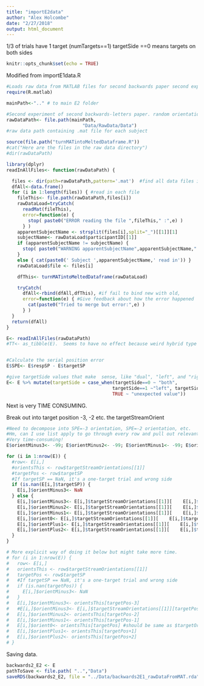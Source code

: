 ```yaml
---
title: "importE2data"
author: "Alex Holcombe"
date: "2/27/2018"
output: html_document
---
```


1/3 of trials have 1 target (numTargets==1)
targetSide ==0  means targets on both sides 

```r
knitr::opts_chunk$set(echo = TRUE)
```

Modified from importE1data.R

```r

#Loads raw data from MATLAB files for second backwards paper second experiment
require(R.matlab)

mainPath<-".." # to main E2 folder

#Second experiment of second backwards-letters paper. random orientation each frame.
rawDataPath<- file.path(mainPath,
                            "Data/RawData/Data")
#raw data path containing .mat file for each subject

source(file.path("turnMATintoMeltedDataframe.R"))
#cat("Here are the files in the raw data directory")
#dir(rawDataPath)
```

```r
library(dplyr)
readInAllFiles<- function(rawDataPath) {

  files <- dir(path=rawDataPath,pattern='.mat')  #find all data files in this directory
  dfAll<-data.frame()
  for (i in 1:length(files)) { #read in each file
    fileThis<- file.path(rawDataPath,files[i])
    rawDataLoad=tryCatch(
      readMat(fileThis),
      error=function(e) {
        stop( paste0("ERROR reading the file ",fileThis," :",e) )
      } )
    apparentSubjectName <- strsplit(files[i],split="_")[[1]][1]
    subjectName<- rawDataLoad$participantID[[1]]
    if (apparentSubjectName != subjectName) {
      stop( paste0("WARNING apparentSubjectName",apparentSubjectName," from filename does not match subjectName in data structure",subjectName) )
    }
    else { cat(paste0(' Subject ',apparentSubjectName,' read in')) }
    rawDataLoad$file <- files[i]

    dfThis<- turnMATintoMeltedDataframe(rawDataLoad)

    tryCatch(
      dfAll<-rbind(dfAll,dfThis), #if fail to bind new with old,
      error=function(e) { #Give feedback about how the error happened
        cat(paste0("Tried to merge but error:",e) )
      } )
  }
  return(dfAll)
}
```

```r

E<- readInAllFiles(rawDataPath)
#TT<- as_tibble(E).  Seems to have no effect because weird hybrid type


#Calculate the serial position error
E$SPE<- E$respSP - E$targetSP

#give targetSide values that make  sense, like "dual", "left", and "right"
E<- E %>% mutate(targetSide = case_when(targetSide==0 ~ "both", 
                                       targetSide==1 ~"left", targetSide==2 ~"right",
                                       TRUE ~ "unexpected value"))
```

Next is very TIME CONSUMING.

Break out into target position -3, -2 etc. the targetStreamOrient

```r
#Need to decompose into SPE=-3 orientation, SPE=-2 orientation, etc.
#Hm, can I use list apply to go through every row and pull out relevant bits?
#Very time-consuming!
E$orientMinus3<- -99; E$orientMinus2<- -99; E$orientMinus1<- -99; E$orient0<- -99; E$orientPlus1<- -99; E$orientPlus2<- -99;

for (i in 1:nrow(E)) {
  #row<- E[i,]
  #orientsThis <- row$targetStreamOrientations[[1]]
  #targetPos <- row$targetSP
  #If targetSP == NaN, it's a one-target trial and wrong side
  if (is.nan(E[i,]$targetSP)) {
    E[i,]$orientMinus3<- NaN
  } else {
    E[i,]$orientMinus3<- E[i,]$targetStreamOrientations[[1]][    E[i,]$targetSP -3    ]
    E[i,]$orientMinus2<- E[i,]$targetStreamOrientations[[1]][    E[i,]$targetSP -2    ]
    E[i,]$orientMinus1<- E[i,]$targetStreamOrientations[[1]][    E[i,]$targetSP -1    ]
    E[i,]$orient0<- E[i,]$targetStreamOrientations[[1]][    E[i,]$targetSP    ]
    E[i,]$orientPlus1<- E[i,]$targetStreamOrientations[[1]][    E[i,]$targetSP +1    ]
    E[i,]$orientPlus2<- E[i,]$targetStreamOrientations[[1]][    E[i,]$targetSP +2    ]
  }
}

# More explicit way of doing it below but might take more time.
# for (i in 1:nrow(E)) {
#   row<- E[i,]
#   orientsThis <- row$targetStreamOrientations[[1]]
#   targetPos <- row$targetSP
#   #If targetSP == NaN, it's a one-target trial and wrong side
#   if (is.nan(targetPos)) {
#     E[i,]$orientMinus3<- NaN
#   }
#   E[i,]$orientMinus3<- orientsThis[targetPos-3]
#   #E[i,]$orientMinus3<- E[i,]$targetStreamOrientations[[1]][targetPos-3]
#   E[i,]$orientMinus2<- orientsThis[targetPos-2]
#   E[i,]$orientMinus1<- orientsThis[targetPos-1]
#   E[i,]$orient0<- orientsThis[targetPos] #should be same as $targetOrient
#   E[i,]$orientPlus1<- orientsThis[targetPos+1]
#   E[i,]$orientPlus2<- orientsThis[targetPos+2]
# }
```

Saving data.
```r
backwards2_E2 <- E
pathToSave <- file.path( "..","Data")
saveRDS(backwards2_E2, file = "../Data/backwards2E1_rawDataFromMAT.rda", compress="bzip2")
```

